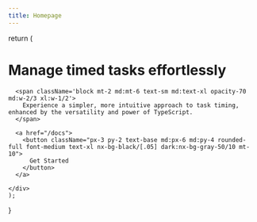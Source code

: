 ```yaml
---
title: Homepage
---
```



  return (
    <div className="max-w-[90rem] px-[max(env(safe-area-inset-right),1.5rem)] h-[calc(100vh-64px-157px)] mx-auto py-6 md:py-14">
      <h1 className="text-3xl md:text-7xl font-bold xl:w-1/2">Manage timed tasks effortlessly</h1>

      <span className='block mt-2 md:mt-6 text-sm md:text-xl opacity-70 md:w-2/3 xl:w-1/2'>
        Experience a simpler, more intuitive approach to task timing, enhanced by the versatility and power of TypeScript.
      </span>

      <a href="/docs">
        <button className="px-3 py-2 text-base md:px-6 md:py-4 rounded-full font-medium text-xl nx-bg-black/[.05] dark:nx-bg-gray-50/10 mt-10">
          Get Started
        </button>
      </a>

    </div>
    );

}

